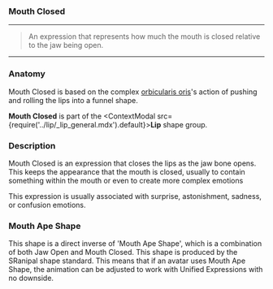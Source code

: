 
### Mouth Closed

***

> An expression that represents how 
> much the mouth is closed relative 
> to the jaw being open.

***

### Anatomy

Mouth Closed is based on the complex 
[orbicularis oris](https://en.wikipedia.org/wiki/Orbicularis_oris_muscle)'s 
action of pushing and rolling the lips into a funnel shape.

**Mouth Closed** is part of the 
<ContextModal src={require('../lip/_lip_general.mdx').default}><b>Lip</b></ContextModal> 
shape group. 

### Description

Mouth Closed is an expression that closes the lips as the 
jaw bone opens. This keeps the appearance that the mouth is closed, 
usually to contain something within the mouth or even to create 
more complex emotions

This expression is usually associated with surprise, astonishment,
sadness, or confusion emotions.

### Mouth Ape Shape 

This shape is a direct inverse of 'Mouth Ape Shape', which is a combination 
of both Jaw Open and Mouth Closed. This shape is produced by the 
SRanipal shape standard. This means that if an avatar uses Mouth Ape Shape, 
the animation can be adjusted to work with Unified Expressions with
no downside.